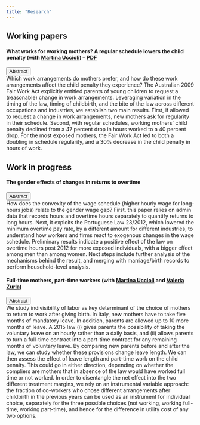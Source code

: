 ---
title: "Research"
---

## Working papers

#### What works for working mothers? A regular schedule lowers the child penalty (with [Martina Uccioli](https://www.martinauccioli.com/)) -- [PDF](https://ludovica-ciasullo.github.io/Ciasullo_Uccioli_what_works_for_working_couples.pdf)

```{=html}
<button class="btn btn-link" type="button" data-bs-toggle="collapse" data-bs-target="#Ciasullo_Uccioli_abstract" aria-expanded="false" aria-controls="Ciasullo_Uccioli_abstract">
  Abstract
</button>
<div class="collapse" id="Ciasullo_Uccioli_abstract">
  <div class="card card-body">
Which work arrangements do mothers prefer, and how do these work arrangements affect the child penalty they experience? The Australian 2009 Fair Work Act explicitly entitled parents of young children to request a (reasonable) change in work arrangements. Leveraging variation in the timing of the law, timing of childbirth, and the bite of the law across different occupations and industries, we establish two main results. First, if allowed to request a change in work arrangements, new mothers ask for regularity in their schedule. Second, with regular schedules, working mothers' child penalty declined from a 47 percent drop in hours worked to a 40 percent drop. For the most exposed mothers, the Fair Work Act led to both a doubling in schedule regularity, and a 30% decrease in the child penalty in hours of work.
  </div>
</div>
```
## Work in progress

#### The gender effects of changes in returns to overtime

```{=html}
<button class="btn btn-link" type="button" data-bs-toggle="collapse" data-bs-target="#Ciasullo_abstract" aria-expanded="false" aria-controls="Ciasullo_abstract">
  Abstract
</button>
<div class="collapse" id="Ciasullo_abstract">
  <div class="card card-body">
How does the convexity of the wage schedule (higher hourly wage for long-hours jobs) relate to the gender wage gap? First, this paper relies on admin data that records hours and overtime hours separately to quantify returns to long hours. Next, it exploits the Portuguese Law 23/2012, which lowered the minimum overtime pay rate, by a different amount for different industries, to understand how workers and firms react to exogenous changes in the wage schedule. Preliminary results indicate a positive effect of the law on overtime hours post 2012 for more exposed individuals, with a bigger effect among men than among women. Next steps include further analysis of the mechanisms behind the result, and merging with marriage/birth records to perform household-level analysis.

  </div>
</div>
```
#### Full-time mothers, part-time workers (with [Martina Uccioli](https://www.martinauccioli.com/) and [Valeria Zurla](https://www.valeriazurla.com/))

```{=html}
<button class="btn btn-link" type="button" data-bs-toggle="collapse" data-bs-target="#CiasulloUccioliZurla_abstract" aria-expanded="false" aria-controls="CiasulloUccioliZurla_abstract">
  Abstract
</button>
<div class="collapse" id="CiasulloUccioliZurla_abstract">
  <div class="card card-body">
We study indivisibility of labor as key determinant of the choice of mothers to return to work after giving birth. In Italy, new mothers have to take five months of mandatory
leave. In addition, parents are allowed up to 10 more months of leave. A 2015 law (i) gives parents the possibility of taking the voluntary leave on an hourly rather than a daily basis, and (ii) allows parents to turn a full-time contract into a part-time contract for any remaining months of voluntary leave. By comparing new parents before and after the law, we can study whether these provisions change leave length. We can then assess the effect of leave length and part-time work on the child penalty. This could go in either direction, depending on whether the compliers are mothers that in absence of the law would have worked full time or not worked. In order to disentangle the net effect into the two different treatment margins, we rely on an instrumental variable approach: the fraction of co-workers who chose different arrangements after childbirth in the previous years can be used as an instrument for individual choice, separately for the three possible choices (not working, working full-time, working part-time), and hence for the difference in utility cost of any two options.


  </div>
</div>
```
